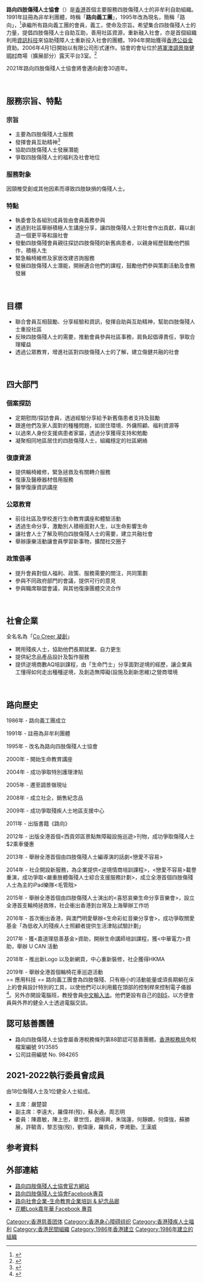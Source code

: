 {{Infobox Non-profit
| Non-profit_name = 路向四肢傷殘人士協會<br>Direction Association for the Handicapped
| method = 
| Non-profit_slogan = 
| num_members = 958<ref name="#1">{{cite web | url = https://www.4limb.org/wp-content/uploads/2019/10/%E5%B9%B4%E5%A0%B12019-%E7%B6%B2%E4%B8%8A%E7%89%88-v8-1.pdf| title = 2018 – 2019 年報 }}</ref>
| num_employees = 
| num_volunteers = 
| financed_by = 
| expenses = 
| revenue = 693萬[[港元|港元]]（2019收入）<ref name="#1"/>
| focus = 
| Non-profit_logo = 
| product = 
| area_served = {{HKG}}
| key_people = [[嚴楚碧|嚴楚碧]]（主席）
| origins = 
| location = {{HKG}}[[將軍澳|將軍澳]][[調景嶺|調景嶺]][[健明邨|健明邨]]商場(擴展部份)露天平台3室
| founder = 
| founded_date = 1986年
| Non-profit_type = 
| homepage = https://www.4limb.org/<br>（英文及繁體中文）
}}'''路向四肢傷殘人士協會'''（{{Lang-en|Direction Association for the Handicapped}}）是[[香港|香港]]首個主要服務四肢傷殘人士的非牟利自助組織。1991年註冊為非牟利團體，時稱「'''路向義工團'''」，1995年改為現名，簡稱「路向」，<ref>{{Cite web|title=簡介 – Direction Association for the Handicapped|url=https://www.4limb.org/%e7%b0%a1%e4%bb%8b-2/|accessdate=2019-12-05|language=zh-hant|archive-url=https://web.archive.org/web/20191205032232/https://www.4limb.org/%e7%b0%a1%e4%bb%8b-2/|archive-date=2019-12-05|dead-url=yes}}</ref>承繼所有路向義工團的會員，義工，使命及宗旨。希望集合四肢傷殘人士的力量，提倡四肢傷殘人士自助互助，善用社區資源，重新融入社會，亦是首個組織利用[[資訊科技|資訊科技]]來協助殘障人士重新投入社會的團體。1994年開始獲得[[香港公益金|香港公益金]]資助。2006年4月1日開始以有限公司形式運作。協會的會址位於[[將軍澳|將軍澳]][[調景嶺|調景嶺]][[健明村|健明村]]商場（擴展部分）露天平台3室。<ref>{{Cite web |url=http://www.info.gov.hk/gia/general/201009/12/P201009100242.htm |title=勞工及福利局局長出席路向四肢傷殘人士協會周年慶典暨嘉許典禮的致辭 |accessdate=2014-09-26 |archive-date=2016-02-18 |archive-url=https://web.archive.org/web/20160218145447/http://www.info.gov.hk/gia/general/201009/12/P201009100242.htm |dead-url=no }}</ref>

2021年路向四肢傷殘人士協會將會邁向創會30週年。

<br />

== 服務宗旨、特點 ==

===宗旨===

* 主要為四肢傷殘人士服務
* 發揮會員互助精神<ref>{{Cite web |url=http://life.mingpao.com/cfm/dailynews3b.cfm?File=20130120%2Fnalgo%2Fgoa1.txt |title=傷殘協會主席：斌仔笑容教我活着 |accessdate=2020-09-19 |archive-date=2016-03-04 |archive-url=https://web.archive.org/web/20160304141950/http://life.mingpao.com/cfm/dailynews3b.cfm?File=20130120%2Fnalgo%2Fgoa1.txt |dead-url=no }}</ref>
* 協助四肢傷殘人士發展潛能
* 爭取四肢傷殘人士的福利及社會地位

===服務對象===
因頸椎受創或其他因素而導致四肢缺損的傷殘人士。

===特點===

* 執委會及各組別成員皆由會員義務參與
* 透過到社區舉辦積極人生講座分享，讓四肢傷殘人士對社會作出貢獻，藉以創造一個更平等和諧社會
* 發動四肢傷殘會員親往探訪四肢傷殘的新舊病患者，以親身經歷鼓勵他們振作，積極人生
* 緊急輪椅維修及家居改建咨詢服務
* 發展四肢傷殘人士潛能，開辦適合他們的課程，鼓勵他們參與策劃活動及會務發展

<br />

== 目標 ==

* 聯合會員互相鼓勵、分享經驗和資訊，發揮自助與互助精神，幫助四肢傷殘人士重投社區
* 反映四肢傷殘人士的需要，推動會員參與社區事務，肩負起倡導責任，爭取合理權益
* 透過公眾教育，增進社區對四肢傷殘人士的了解，建立傷健共融的社會

<br />

== 四大部門 ==

=== 個案探訪 ===

* 定期慰問/探訪會員，透過經驗分享給予新舊傷患者支持及鼓勵
* 跟進他們及家人面對的種種問題，如居住環境、外傭照顧、福利資源等
* 以過來人身份支援病患者家屬，透過分享獲得支持和勉勵
* 凝聚相同地區居住的四肢傷殘人士，組織穩定的社區網絡

=== 復康資源 ===

* 提供輪椅維修，緊急拯救及有關轉介服務
* 復康及醫療器材借用服務
* 醫學復康資訊講座

=== 公眾教育 ===

* 前往社區及學校進行生命教育講座和體驗活動
* 透過生命分享，激勵別人積極面對人生，以生命影響生命
* 讓社會人士了解及明白四肢傷殘人士的需要，建立共融社會
* 舉辦康樂活動讓會員學習新事物，擴闊社交圈子

=== 政策倡導 ===

* 提升會員對個人福利、政策、服務需要的關注，共同策劃
* 參與不同政府部門的會議，提供可行的意見
* 參與職席聯盟會議，與其他復康團體交流合作

<br />

== 社會企業 ==
全名名為「[https://www.facebook.com/CoCreerHK Co Creer 凝創]」

* 聘用殘疾人士，協助他們長期就業、自力更生
* 提供紀念品產品設計及製作服務
* 提供逆境商數AQ培訓課程，由「生命鬥士」分享面對逆境的經歷，讓企業員工懂得如何走出種種逆境，及創造無障礙(設施及創新思維)之營商環境

<br />

== 路向歷史 ==
1986年 - 路向義工團成立

1991年 - 註冊為非牟利團體

1995年 - 改名為路向四肢傷殘人士協會

2000年 - 開始生命教育講座

2004年 - 成功爭取特別護理津貼

2005年 - 遷至調景嶺現址

2008年 - 成立社企，銷售紀念品

2009年 - 成功爭取殘疾人士地區支援中心

2011年 - 出版書籍《路向》

2012年 - 出版全港首個<西貢郊區景點無障礙設施巡遊>刊物，成功爭取傷殘人士$2乘車優惠

2013年 - 舉辦全港首個由四肢傷殘人士編導演的話劇<戀愛不容易>

2014年 - 社企開設新服務，為企業提供<逆境情商培訓課程>，<戀愛不容易>載譽重演，成功爭取<嚴重肢體傷殘人士綜合支援服務計劃>，成立全港首個四肢傷殘人士為主的iPad樂隊<毛管戙>

2015年 - 舉辦全港首個由四肢傷殘人士演出的<喜怒哀樂生命分享音樂會>，設立全港首支輪椅拯救隊，社企衝出香港到台灣及上海舉辦工作坊

2016年 - 首次衝出香港，與澳門明愛舉辦<生命彩虹音樂分享會>，成功爭取關愛基金「為低收入的殘疾人士照顧者提供生活津貼試驗計劃」

2017年 - 獲<嘉道理慈善基金>資助，開辦生命講師培訓課程，獲<中華電力>資助，舉辦 U CAN 活動

2018年 - 推出新Logo 以及新網頁，中心重新裝修，社企獲得HKMA <Award for Excellence in Training and Development>

2019年 - 舉辦全港首個輪椅花車巡遊活動<br />
== 應用科技 ==
路向義工團會為四肢傷殘、只有極小的活動能量或須長期躺在床上的會員設計特別的工具，以使他們可以利用戴在頭部的控制桿來控制電子儀器<ref>{{Cite web |url=http://life.mingpao.com/cfm/dailynews3b.cfm?File=20070621%2Fnalgs%2Fgsm1.txt |title=搖頭控家電撥電話系統 |accessdate=2020-09-19 |archive-date=2014-09-03 |archive-url=https://web.archive.org/web/20140903111602/http://life.mingpao.com/cfm/dailynews3b.cfm?File=20070621%2Fnalgs%2Fgsm1.txt |dead-url=no }}</ref>。另外亦開設電腦班，教授會員[[中文輸入法|中文輸入法]]。他們更設有自己的[[BBS|BBS]]，以方便會員與外界的健全人士透過電腦交談。

==認可慈善團體==
*路向四肢傷殘人士協會屬香港稅務條列第88節認可慈善團體。[[香港稅務局|香港稅務局]]免稅檔案編號 91/3585
*公司註冊編號 No. 984265

==2021-2022執行委員會成員==
由18位傷殘人士及1位健全人士組成。
* 主席：嚴楚碧
* 副主席：李遠大，羅偉祥(歿)，蘇永通，周志明
* 委員：陳嘉敏，陳上忠，章世恆，趙得興，朱瑞蓮，何靜嫻，何偉強，蘇勝展，許毓青，黎志強(歿)，劉偉康，羅佩貞，李澔勤，王漢威

==参考資料==
{{reflist}}

==外部連結==
* [https://web.archive.org/web/20100504193610/http://www.4limb.org/view/news.0 路向四肢傷殘人士協會官方網站]{{zh-hant}}
*[https://web.archive.org/web/20100504193610/http://www.4limb.org/view/news.0 路向四肢傷殘人士協會Facebook專頁]
*[https://www.facebook.com/socialenterprise1/ 路向社會企業-生命教育企業培訓 & 紀念品廊]
*[https://www.facebook.com/falooklookhk/ 花轆Look嘉年華 Facebook 專頁]

[[Category:香港慈善团体|Category:香港慈善团体]]
[[Category:香港身心障碍组织|Category:香港身心障碍组织]]
[[Category:香港殘疾人士福利|Category:香港殘疾人士福利]]
[[Category:香港民間組織|Category:香港民間組織]]
[[Category:1986年香港建立|Category:1986年香港建立]]
[[Category:1986年建立的組織|Category:1986年建立的組織]]